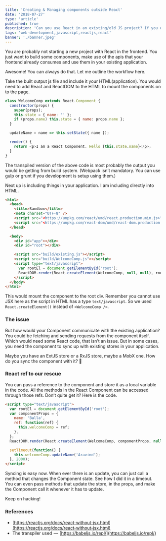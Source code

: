 ```yaml
---
title: 'Creating & Managing components outside React'
date: '2018-07-27'
type: 'article'
published: true
description: 'Can you use React in an existing/old JS project? If you do, how do you manage the components?'
tags: 'web-development,javascript,reactjs,react'
banner: './banner.jpeg'
---
```


You are probably not starting a new project with React in the frontend. You just want to build some components, make use of the apis that your frontend already consumes and use them in your existing application.

Awesome! You can always do that. Let me outline the workflow here.

Take the built output js file and include it your HTML(application). You would need to add React and ReactDOM to the HTML to mount the components on to the page.

```javascript
class WelcomeComp extends React.Component {
  constructor(props) {
    super(props);
    this.state = { name: '' };
    if (props.name) this.state = { name: props.name };
  }

  updateName = name => this.setState({ name });

  render() {
    return <p>I am a React Component. Hello {this.state.name}</p>;
  }
}
```

The transpiled version of the above code is most probably the output you would be getting from build system. (Webpack isn’t mandatory. You can use gulp or grunt if you development is setup using them.)

Next up is including things in your application. I am including directly into HTML.

```html
<html>
  <head>
    <title>Sandbox</title>
    <meta charset="UTF-8" />
    <script src="<https://unpkg.com/react/umd/react.production.min.js>"></script>
    <script src="<https://unpkg.com/react-dom/umd/react-dom.production.min.js>"></script>
  </head>

  <body>
    <div id="app"></div>
    <div id="root"></div>

    <script src="build/existing.js"></script>
    <script src="build/WelcomeComp.js"></script>
    <script type="text/javascript">
      var rootEl = document.getElementById('root');
      ReactDOM.render(React.createElement(WelcomeComp, null, null), rootEl);
    </script>
  </body>
</html>
```

This would mount the component to the root div. Remember you cannot use JSX here as the script in HTML has a type `text/javascript`. So we used `React.createElement()` instead of `<WelcomeComp />`.

### The issue

But how would your Component communicate with the existing application? You could be fetching and sending requests from the component itself. Which would need some React code, that isn’t an issue. But in some cases, you need the component to sync up with existing stores in your application.

Maybe you have an ExtJS store or a RxJS store, maybe a MobX one. How do you sync the component with it? 🤔

### React ref to our rescue

You can pass a reference to the component and store it as a local variable in the code. All the methods in the React Component can be accessed through those refs. Don’t quite get it? Here is the code.

```html
<script type="text/javascript">
  var rootEl = document.getElementById('root');
  var componentProps = {
    name: 'Balla',
    ref: function(ref) {
      this.welcomeComp = ref;
    },
  };
  ReactDOM.render(React.createElement(WelcomeComp, componentProps, null), rootEl);

  setTimeout(function() {
    this.welcomeComp.updateName('Aravind');
  }, 2000);
</script>
```

Syncing is easy now. When ever there is an update, you can just call a method that changes the Component state. See how I did it in a timeout. You can even pass methods that update the store, in the props, and make the Component call it whenever it has to update.

Keep on hacking!

### References

- [https://reactjs.org/docs/react-without-jsx.html](https://reactjs.org/docs/react-without-jsx.html)
- The transpiler used  —  [https://babeljs.io/repl/](https://babeljs.io/repl/)
